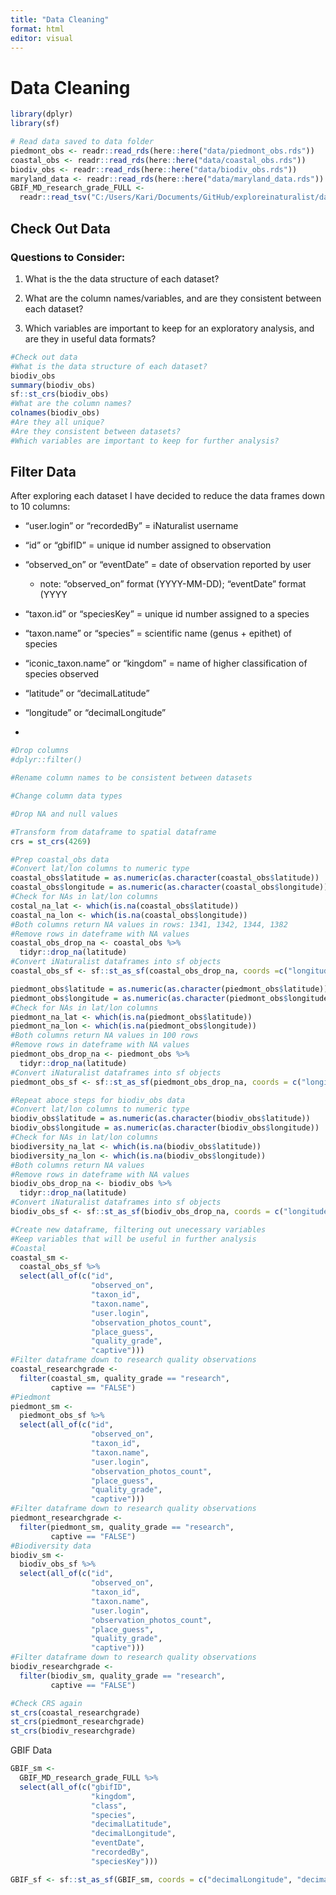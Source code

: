 ```yaml
---
title: "Data Cleaning"
format: html
editor: visual
---
```


# Data Cleaning

```r
library(dplyr)
library(sf)

# Read data saved to data folder
piedmont_obs <- readr::read_rds(here::here("data/piedmont_obs.rds"))
coastal_obs <- readr::read_rds(here::here("data/coastal_obs.rds"))
biodiv_obs <- readr::read_rds(here::here("data/biodiv_obs.rds"))
maryland_data <- readr::read_rds(here::here("data/maryland_data.rds"))
GBIF_MD_research_grade_FULL <-
  readr::read_tsv("C:/Users/Kari/Documents/GitHub/exploreinaturalist/data/GBIF_MD_research_grade.csv")
```

## Check Out Data

### Questions to Consider:

1.  What is the the data structure of each dataset?

2.  What are the column names/variables, and are they consistent between each dataset?

3.  Which variables are important to keep for an exploratory analysis, and are they in useful data formats?

```r
#Check out data
#What is the data structure of each dataset?
biodiv_obs
summary(biodiv_obs)
sf::st_crs(biodiv_obs)
#What are the column names?
colnames(biodiv_obs)
#Are they all unique?
#Are they consistent between datasets?
#Which variables are important to keep for further analysis?

```

## Filter Data

After exploring each dataset I have decided to reduce the data frames down to 10 columns:

-   "user.login" or "recordedBy" = iNaturalist username

-   "id" or "gbifID" = unique id number assigned to observation

-   "observed_on" or "eventDate" = date of observation reported by user

    -   note: "observed_on" format (YYYY-MM-DD); "eventDate" format (YYYY

-   "taxon.id" or "speciesKey" = unique id number assigned to a species

-   "taxon.name" or "species" = scientific name (genus + epithet) of species

-   "iconic_taxon.name" or "kingdom" = name of higher classification of species observed

-   "latitude" or "decimalLatitude"

-   "longitude" or "decimalLongitude"

-   

```r
#Drop columns
#dplyr::filter()

#Rename column names to be consistent between datasets

#Change column data types

#Drop NA and null values

#Transform from dataframe to spatial dataframe
crs = st_crs(4269)
```

```r
#Prep coastal_obs data
#Convert lat/lon columns to numeric type
coastal_obs$latitude = as.numeric(as.character(coastal_obs$latitude)) 
coastal_obs$longitude = as.numeric(as.character(coastal_obs$longitude)) 
#Check for NAs in lat/lon columns
costal_na_lat <- which(is.na(coastal_obs$latitude))
coastal_na_lon <- which(is.na(coastal_obs$longitude))
#Both columns return NA values in rows: 1341, 1342, 1344, 1382
#Remove rows in dateframe with NA values
coastal_obs_drop_na <- coastal_obs %>% 
  tidyr::drop_na(latitude)
#Convert iNaturalist dataframes into sf objects
coastal_obs_sf <- sf::st_as_sf(coastal_obs_drop_na, coords =c("longitude", "latitude"), crs = crs)
```

```r
piedmont_obs$latitude = as.numeric(as.character(piedmont_obs$latitude)) 
piedmont_obs$longitude = as.numeric(as.character(piedmont_obs$longitude)) 
#Check for NAs in lat/lon columns
piedmont_na_lat <- which(is.na(piedmont_obs$latitude))
piedmont_na_lon <- which(is.na(piedmont_obs$longitude))
#Both columns return NA values in 100 rows
#Remove rows in dateframe with NA values
piedmont_obs_drop_na <- piedmont_obs %>% 
  tidyr::drop_na(latitude)
#Convert iNaturalist dataframes into sf objects
piedmont_obs_sf <- sf::st_as_sf(piedmont_obs_drop_na, coords = c("longitude", "latitude"), crs = crs)
```

```r
#Repeat aboce steps for biodiv_obs data
#Convert lat/lon columns to numeric type
biodiv_obs$latitude = as.numeric(as.character(biodiv_obs$latitude)) 
biodiv_obs$longitude = as.numeric(as.character(biodiv_obs$longitude)) 
#Check for NAs in lat/lon columns
biodiversity_na_lat <- which(is.na(biodiv_obs$latitude))
biodiversity_na_lon <- which(is.na(biodiv_obs$longitude))
#Both columns return NA values 
#Remove rows in dateframe with NA values
biodiv_obs_drop_na <- biodiv_obs %>% 
  tidyr::drop_na(latitude)
#Convert iNaturalist dataframes into sf objects
biodiv_obs_sf <- sf::st_as_sf(biodiv_obs_drop_na, coords = c("longitude", "latitude"), crs = crs)
```

```r
#Create new dataframe, filtering out unecessary variables
#Keep variables that will be useful in further analysis
#Coastal
coastal_sm <- 
  coastal_obs_sf %>%
  select(all_of(c("id", 
                  "observed_on", 
                  "taxon_id",
                  "taxon.name",
                  "user.login",
                  "observation_photos_count",
                  "place_guess", 
                  "quality_grade",
                  "captive")))
#Filter dataframe down to research quality observations
coastal_researchgrade <- 
  filter(coastal_sm, quality_grade == "research",
         captive == "FALSE")
#Piedmont
piedmont_sm <- 
  piedmont_obs_sf %>%
  select(all_of(c("id", 
                  "observed_on", 
                  "taxon_id",
                  "taxon.name",
                  "user.login",
                  "observation_photos_count",
                  "place_guess", 
                  "quality_grade",
                  "captive")))
#Filter dataframe down to research quality observations
piedmont_researchgrade <- 
  filter(piedmont_sm, quality_grade == "research",
         captive == "FALSE")
#Biodiversity data
biodiv_sm <-
  biodiv_obs_sf %>%
  select(all_of(c("id", 
                  "observed_on", 
                  "taxon_id",
                  "taxon.name",
                  "user.login",
                  "observation_photos_count",
                  "place_guess", 
                  "quality_grade",
                  "captive")))
#Filter dataframe down to research quality observations
biodiv_researchgrade <- 
  filter(biodiv_sm, quality_grade == "research",
         captive == "FALSE")
```

```r
#Check CRS again
st_crs(coastal_researchgrade)
st_crs(piedmont_researchgrade)
st_crs(biodiv_researchgrade)
```

GBIF Data

```r
GBIF_sm <-
  GBIF_MD_research_grade_FULL %>%
  select(all_of(c("gbifID",
                  "kingdom",
                  "class",
                  "species",
                  "decimalLatitude",
                  "decimalLongitude",
                  "eventDate",
                  "recordedBy",
                  "speciesKey")))

GBIF_sf <- sf::st_as_sf(GBIF_sm, coords = c("decimalLongitude", "decimalLatitude"), crs = crs)
```
